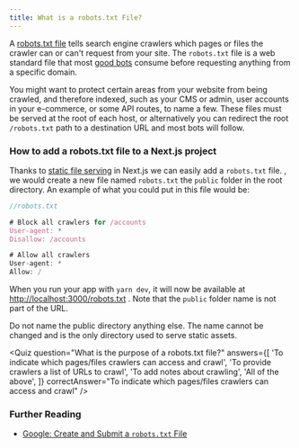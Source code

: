 ```yaml
---
title: What is a robots.txt File?
---
```


A [robots.txt file](https://developers.google.com/search/docs/advanced/robots/intro) tells search engine crawlers which pages or files the crawler can or can't
request from your site. The `robots.txt` file is a web standard file that most [good bots](https://www.cloudflare.com/learning/bots/how-to-manage-good-bots) consume before requesting anything from a specific domain.

You might want to protect certain areas from your website from being crawled, and therefore indexed, such as your CMS or admin, user accounts in your e-commerce, or some API routes, to name a few. These files must be served at the root of each host, or alternatively you can redirect the root `/robots.txt` path to a destination URL and most bots will follow.

### How to add a robots.txt file to a Next.js project

Thanks to [static file serving](/docs/basic-features/static-file-serving) in Next.js we can easily add a `robots.txt` file. , we would create a new file named `robots.txt` the `public` folder in the root directory. An example of what you could put in this file would be:

```jsx
//robots.txt

# Block all crawlers for /accounts
User-agent: *
Disallow: /accounts

# Allow all crawlers
User-agent: *
Allow: /
```

When you run your app with `yarn dev`, it will now be available at [http://localhost:3000/robots.txt](http://localhost:3000/robots.txt) . Note that the `public` folder name is not part of the URL.

Do not name the public directory anything else. The name cannot be changed and is the only directory used to serve static assets.

<Quiz
  question="What is the purpose of a robots.txt file?"
  answers={[
    'To indicate which pages/files crawlers can access and crawl',
    'To provide crawlers a list of URLs to crawl',
    'To add notes about crawling',
    'All of the above',
  ]}
  correctAnswer="To indicate which pages/files crawlers can access and crawl"
/>

### Further Reading

- [Google: Create and Submit a `robots.txt` File](https://developers.google.com/search/docs/advanced/robots/create-robots-txt)
